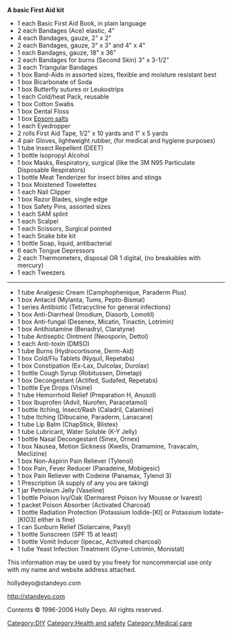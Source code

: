 '''A basic First Aid kit'''

*1 each  Basic First Aid Book, in plain language 
*2 each Bandages (Ace) elastic, 4" 
*4 each  Bandages, gauze, 2" x 2" 
*2 each  Bandages, gauze, 3" x 3" and 4" x 4" 
*1 each  Bandages, gauze, 18" x 36" 
*2 each Bandages for burns (Second Skin) 3" x 3-1/2" 
*3 each  Triangular Bandages 
*1 box  Band-Aids in assorted sizes, flexible and moisture resistant best 
*1 box  Bicarbonate of Soda  
*1 box  Butterfly sutures or Leukostrips 
*1 each  Cold/heat Pack, reusable 
*1 box  Cotton Swabs 
*1 box  Dental Floss 
*1 box  [[Epsom salts]]
*1 each  Eyedropper 
*2 rolls  First Aid Tape, 1/2" x 10 yards and 1" x 5 yards
*4 pair  Gloves, lightweight rubber, (for medical and hygiene purposes)  
*1 tube  Insect Repellent (DEET)
*1 bottle  Isopropyl Alcohol 
*1 box Masks, Respiratory, surgical (like the 3M N95 Particulate Disposable Respirators) 
*1 bottle  Meat Tenderizer for insect bites and stings 
*1 box  Moistened Towelettes 
*1 each  Nail Clipper 
*1 box  Razor Blades, single edge 
*1 box  Safety Pins, assorted sizes 
*1 each SAM splint  
*1 each  Scalpel  
*1 each  Scissors, Surgical pointed  
*1 each  Snake bite kit 
*1 bottle  Soap, liquid, antibacterial 
*6 each  Tongue Depressors 
*2 each  Thermometers, disposal OR 1 digital, (no breakables with mercury) 
*1 each  Tweezers 
----
*1 tube  Analgesic Cream (Camphophenique, Paraderm Plus) 
*1 box Antacid (Mylanta, Tums, Pepto-Bismal) 
*1 series Antibiotic (Tetracycline for general infections) 
*1 box  Anti-Diarrheal (Imodium, Diasorb, Lomotil) 
*1 box  Anti-fungal (Desenex, Micatin, Tinactin, Lotrimin) 
*1 box  Antihistamine (Benadryl, Claratyne) 
*1 tube  Antiseptic Ointment (Neosporin, Dettol) 
*1 each  Anti-toxin (DMSO) 
*1 tube  Burns (Hydrocortisone, Derm-Aid) 
*1 box  Cold/Flu Tablets (Nyquil, Repetabs)  
*1 box  Constipation (Ex-Lax, Dulcolax, Durolax) 
*1 bottle Cough Syrup (Robitussen, Dimetap) 
*1 box  Decongestant (Actifed, Sudafed, Repetabs) 
*1 bottle  Eye Drops (Visine) 
*1 tube  Hemorrhoid Relief (Preparation H, Anusol) 
*1 box  Ibuprofen (Advil, Nurofen, Paracetamol) 
*1 bottle Itching, Insect/Rash (Caladril, Calamine)  
*1 tube  Itching (Dibucaine, Paraderm, Lanacane)  
*1 tube  Lip Balm (ChapStick, Blistex) 
*1 tube  Lubricant, Water Soluble (K-Y Jelly) 
*1 bottle  Nasal Decongestant (Sinex, Ornex) 
*1 box  Nausea, Motion Sickness (Kwells, Dramamine, Travacalm, Meclizine) 
*1 box  Non-Aspirin Pain Reliever (Tylenol) 
*1 box  Pain, Fever Reducer (Panadeine, Mobigesic) 
*1 box Pain Reliever with Codeine (Panamax, Tylenol 3) 
*1  Prescription (A supply of any you are taking) 
*1 jar  Petroleum Jelly (Vaseline) 
*1 bottle  Poison Ivy/Oak (Dermarest Poison Ivy Mousse or Ivarest) 
*1 packet  Poison Absorber (Activated Charcoal)
*1 bottle Radiation Protection (Potassium Iodide-[KI] or Potassium Iodate-[KIO3] either is fine) 
*1 can  Sunburn Relief (Solarcaine, Paxyl)  
*1 bottle  Sunscreen (SPF 15 at least) 
*1 bottle Vomit Inducer (Ipecac, Activated charcoal) 
*1 tube Yeast Infection Treatment (Gyne-Lotrimin, Monistat) 

This information may be used by you freely for noncommercial use only with my name and website address attached.

hollydeyo@standeyo.com

http://standeyo.com

Contents © 1996-2006 Holly Deyo. All rights reserved.

[[Category:DIY]]
[[Category:Health and safety]]
[[Category:Medical care]]